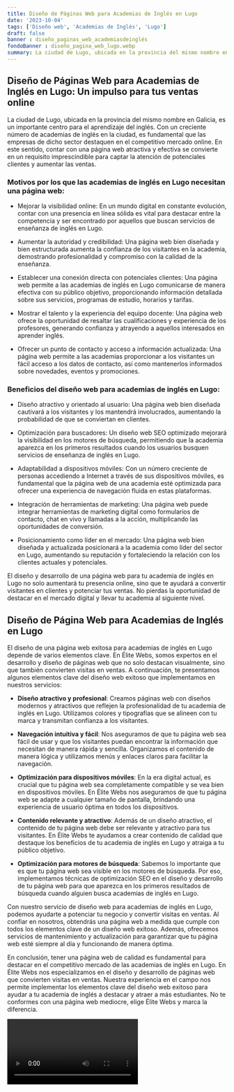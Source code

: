 ```yaml
---
title: Diseño de Páginas Web para Academias de Inglés en Lugo
date: '2023-10-04'
tags: ['Diseño web', 'Academias de Inglés', 'Lugo']
draft: false
banner : diseño_paginas_web_academiasdeinglés
fondoBanner : diseño_pagina_web_lugo.webp
summary: La ciudad de Lugo, ubicada en la provincia del mismo nombre en Galicia, es un importante centro para el aprendizaje del inglés. Con un creciente número de academias de inglés en la ciudad, es fundamental que las empresas de dicho sector destaquen en el competitivo mercado online. En este sentido, contar con una página web atractiva y efectiva se convierte en un requisito imprescindible para captar la atención de potenciales clientes y aumentar las ventas.
---
```


## Diseño de Páginas Web para Academias de Inglés en Lugo: Un impulso para tus ventas online

La ciudad de Lugo, ubicada en la provincia del mismo nombre en Galicia, es un importante centro para el aprendizaje del inglés. Con un creciente número de academias de inglés en la ciudad, es fundamental que las empresas de dicho sector destaquen en el competitivo mercado online. En este sentido, contar con una página web atractiva y efectiva se convierte en un requisito imprescindible para captar la atención de potenciales clientes y aumentar las ventas.

### Motivos por los que las academias de inglés en Lugo necesitan una página web:

- Mejorar la visibilidad online: En un mundo digital en constante evolución, contar con una presencia en línea sólida es vital para destacar entre la competencia y ser encontrado por aquellos que buscan servicios de enseñanza de inglés en Lugo.

- Aumentar la autoridad y credibilidad: Una página web bien diseñada y bien estructurada aumenta la confianza de los visitantes en la academia, demostrando profesionalidad y compromiso con la calidad de la enseñanza.

- Establecer una conexión directa con potenciales clientes: Una página web permite a las academias de inglés en Lugo comunicarse de manera efectiva con su público objetivo, proporcionando información detallada sobre sus servicios, programas de estudio, horarios y tarifas.

- Mostrar el talento y la experiencia del equipo docente: Una página web ofrece la oportunidad de resaltar las cualificaciones y experiencia de los profesores, generando confianza y atrayendo a aquellos interesados en aprender inglés.

- Ofrecer un punto de contacto y acceso a información actualizada: Una página web permite a las academias proporcionar a los visitantes un fácil acceso a los datos de contacto, así como mantenerlos informados sobre novedades, eventos y promociones.

### Beneficios del diseño web para academias de inglés en Lugo:

- Diseño atractivo y orientado al usuario: Una página web bien diseñada cautivará a los visitantes y los mantendrá involucrados, aumentando la probabilidad de que se conviertan en clientes.

- Optimización para buscadores: Un diseño web SEO optimizado mejorará la visibilidad en los motores de búsqueda, permitiendo que la academia aparezca en los primeros resultados cuando los usuarios busquen servicios de enseñanza de inglés en Lugo.

- Adaptabilidad a dispositivos móviles: Con un número creciente de personas accediendo a Internet a través de sus dispositivos móviles, es fundamental que la página web de una academia esté optimizada para ofrecer una experiencia de navegación fluida en estas plataformas.

- Integración de herramientas de marketing: Una página web puede integrar herramientas de marketing digital como formularios de contacto, chat en vivo y llamadas a la acción, multiplicando las oportunidades de conversión.

- Posicionamiento como líder en el mercado: Una página web bien diseñada y actualizada posicionará a la academia como líder del sector en Lugo, aumentando su reputación y fortaleciendo la relación con los clientes actuales y potenciales.

El diseño y desarrollo de una página web para tu academia de inglés en Lugo no solo aumentará tu presencia online, sino que te ayudará a convertir visitantes en clientes y potenciar tus ventas. No pierdas la oportunidad de destacar en el mercado digital y llevar tu academia al siguiente nivel.

<GifSeo />

<Cta />

## Diseño de Página Web para Academias de Inglés en Lugo

El diseño de una página web exitosa para academias de inglés en Lugo depende de varios elementos clave. En Élite Webs, somos expertos en el desarrollo y diseño de páginas web que no solo destacan visualmente, sino que también convierten visitas en ventas. A continuación, te presentamos algunos elementos clave del diseño web exitoso que implementamos en nuestros servicios:

- **Diseño atractivo y profesional**: Creamos páginas web con diseños modernos y atractivos que reflejen la profesionalidad de tu academia de inglés en Lugo. Utilizamos colores y tipografías que se alineen con tu marca y transmitan confianza a los visitantes.

- **Navegación intuitiva y fácil**: Nos aseguramos de que tu página web sea fácil de usar y que los visitantes puedan encontrar la información que necesitan de manera rápida y sencilla. Organizamos el contenido de manera lógica y utilizamos menús y enlaces claros para facilitar la navegación.

- **Optimización para dispositivos móviles**: En la era digital actual, es crucial que tu página web sea completamente compatible y se vea bien en dispositivos móviles. En Élite Webs nos aseguramos de que tu página web se adapte a cualquier tamaño de pantalla, brindando una experiencia de usuario óptima en todos los dispositivos.

- **Contenido relevante y atractivo**: Además de un diseño atractivo, el contenido de tu página web debe ser relevante y atractivo para tus visitantes. En Élite Webs te ayudamos a crear contenido de calidad que destaque los beneficios de tu academia de inglés en Lugo y atraiga a tu público objetivo.

- **Optimización para motores de búsqueda**: Sabemos lo importante que es que tu página web sea visible en los motores de búsqueda. Por eso, implementamos técnicas de optimización SEO en el diseño y desarrollo de tu página web para que aparezca en los primeros resultados de búsqueda cuando alguien busca academias de inglés en Lugo.

Con nuestro servicio de diseño web para academias de inglés en Lugo, podemos ayudarte a potenciar tu negocio y convertir visitas en ventas. Al confiar en nosotros, obtendrás una página web a medida que cumple con todos los elementos clave de un diseño web exitoso. Además, ofrecemos servicios de mantenimiento y actualización para garantizar que tu página web esté siempre al día y funcionando de manera óptima.

En conclusión, tener una página web de calidad es fundamental para destacar en el competitivo mercado de las academias de inglés en Lugo. En Élite Webs nos especializamos en el diseño y desarrollo de páginas web que convierten visitas en ventas. Nuestra experiencia en el campo nos permite implementar los elementos clave del diseño web exitoso para ayudar a tu academia de inglés a destacar y atraer a más estudiantes. No te conformes con una página web mediocre, elige Élite Webs y marca la diferencia.

<Video />

<CtaBot job='Academias de Inglés' city='Lugo'/>

<Gmaps query='Lugo+españa+maps' />